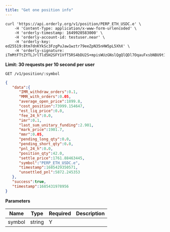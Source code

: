 ```yaml
---
title: "Get one position info"
---
```


<RequestExample>

```shell
curl 'https://api.orderly.org/v1/position/PERP_ETH_USDC.e' \
    -H 'Content-Type: application/x-www-form-urlencoded' \
    -H 'orderly-timestamp: 1649920583000' \
    -H 'orderly-account-id: testuser.near' \
    -H 'orderly-key: ed25519:8tm7dnKYkSc3FzgPuJaw1wztr79eeZpN35nHW5pL5XhX' \
    -H 'orderly-signature: iTmMtFTtZYTLJrlTld5H2SFY1VfT5RS4bDU2S+mpisWUzGNslQgQlQDl7OqauFxsbNBU9t1T/azLpOWmu8hiBQ=='
```
</RequestExample>

**Limit: 30 requests per 10 second per user**

`GET /v1/position/:symbol`

<ResponseExample>

```json
{
   "data":{
      "IMR_withdraw_orders":0.1,
      "MMR_with_orders":0.05,
      "average_open_price":1899.8,
      "cost_position":73999.154647,
      "est_liq_price":0.0,
      "fee_24_h":0.0,
      "imr":0.1,
      "last_sum_unitary_funding":2.901,
      "mark_price":1901.7,
      "mmr":0.05,
      "pending_long_qty":0.0,
      "pending_short_qty":0.0,
      "pnl_24_h":0.0,
      "position_qty":42.0,
      "settle_price":1761.88463445,
      "symbol":"PERP_ETH_USDC.e",
      "timestamp":1685429350571,
      "unsettled_pnl":5872.245353
   },
   "success":true,
   "timestamp":1685431978956
}
```
</ResponseExample>

**Parameters**

| Name      | Type      | Required      | Description                                             |
| --------- | --------- | ------------- | ------------------------------------------------------- |
| symbol    | string    | Y             |                                                         |


